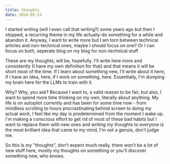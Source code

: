 ```yaml
---
title: thoughts
date: 2024-05-23
---
```


I started writing (will I even call that writing?) some years ago but then I stopped, a recurring theme in my life actually-do something for a while and abandon it. Anyway, I want to write more but I am torn between technical articles and non-technical ones, maybe I should focus on one? Or I can focus on both, seperate blog on my blog for non-technical stuff

These are my thoughts, will be, hopefully. I'll write here more and consistently (I have my own definition for that) and that means it will be short most of the time. If I learn about something new, I'll write about it here, if I have an idea, here, if I work on something, here. Essentially, I'm dumping my brain here for the LLMs to train with it.

Why? Why, you ask? Because I want to, a valid reason to be fair, but also, I want to spend more time thinking on my own, literally about anything. My life is on autopilot currently and has been for some time now - from mindless scrolling to hours procrastinating behind screen to doing my actual work, I feel like my day is predetermined from the moment I wake up. I'm making a conscious effort to get rid of most of these bad habits but I want to replace them with new ones and writing my thoughts to everyone is the most brilliant idea that came to my mind, I'm not a genuis, don't judge me.

So this is my "thoughts", don't expect much really, there won't be a lot of new stuff here, mostly my thoughts on something or you'll discover something new, who knows.
